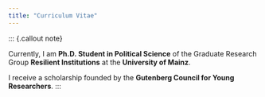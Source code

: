 ```yaml
---
title: "Curriculum Vitae"
---
```


::: {.callout note}

Currently, I am **Ph.D. Student in Political Science** of the Graduate Research Group **Resilient Institutions** at the **University of Mainz**.

I receive a scholarship founded by the **Gutenberg Council for Young Researchers**.
:::
